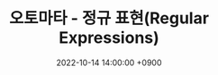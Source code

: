 ---
title: '오토마타 - 정규 표현(Regular Expressions)'
date: 2022-10-14 14:00:00 +0900
tags: ['COMPUTER-SCIENCE', 'AUTOMATA']
draft: false
summary: '오토마타 이론에서 등장하는 정규 표현식에 관하여 정리한 글'
layout: PostSimple
---